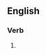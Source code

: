 ==English==

===Verb===
{{head|en|verb form}}

# {{present participle of|agglomerate|lang=en|nocat=1}}